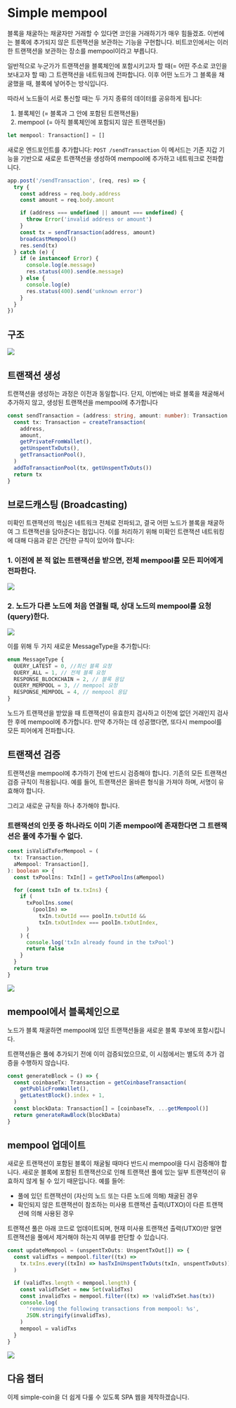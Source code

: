 # Simple mempool

블록을 채굴하는 채굴자만 거래할 수 있다면 코인을 거래하기가 매우 힘들겠죠. 이번에는 블록에 추가되지 않은 트렌잭션을 보관하는 기능을 구현합니다. 비트코인에서는 이러한 트랜잭션을 보관하는 장소를 mempool이라고 부릅니다.

일반적으로 누군가가 트랜잭션을 블록체인에 포함시키고자 할 때(= 어떤 주소로 코인을 보내고자 할 때) 그 트랜잭션을 네트워크에 전파합니다. 이후 어떤 노드가 그 블록을 채굴했을 때, 블록에 넣어주는 방식입니다.

따라서 노드들이 서로 통신할 때는 두 가지 종류의 데이터를 공유하게 됩니다:

1. 블록체인 (= 블록과 그 안에 포함된 트랜잭션들)
2. mempool (= 아직 블록체인에 포함되지 않은 트랜잭션들)

```ts
let mempool: Transaction[] = []
```

새로운 엔드포인트를 추가합니다: `POST /sendTransaction`
이 메서드는 기존 지갑 기능을 기반으로 새로운 트랜잭션을 생성하여 mempool에 추가하고 네트워크로 전파합니다.

```ts
app.post('/sendTransaction', (req, res) => {
  try {
    const address = req.body.address
    const amount = req.body.amount

    if (address === undefined || amount === undefined) {
      throw Error('invalid address or amount')
    }
    const tx = sendTransaction(address, amount)
    broadcastMempool()
    res.send(tx)
  } catch (e) {
    if (e instanceof Error) {
      console.log(e.message)
      res.status(400).send(e.message)
    } else {
      console.log(e)
      res.status(400).send('unknown error')
    }
  }
})
```

## 구조

![](https://github.com/user-attachments/assets/edecd65b-7af9-4573-b503-4b56939a2293)

## 트랜잭션 생성

트랜잭션을 생성하는 과정은 이전과 동일합니다. 단지, 이번에는 바로 블록을 채굴해서 추가하지 않고, 생성된 트랜잭션을 mempool에 추가합니다

```ts
const sendTransaction = (address: string, amount: number): Transaction => {
  const tx: Transaction = createTransaction(
    address,
    amount,
    getPrivateFromWallet(),
    getUnspentTxOuts(),
    getTransactionPool(),
  )
  addToTransactionPool(tx, getUnspentTxOuts())
  return tx
}
```

## 브로드캐스팅 (Broadcasting)

미확인 트랜잭션의 핵심은 네트워크 전체로 전파되고, 결국 어떤 노드가 블록을 채굴하여 그 트랜잭션을 담아준다는 점입니다. 이를 처리하기 위해 미확인 트랜잭션 네트워킹에 대해 다음과 같은 간단한 규칙이 있어야 합니다:

### 1. 이전에 본 적 없는 트랜잭션을 받으면, 전체 mempool를 모든 피어에게 전파한다.

![](https://github.com/user-attachments/assets/d9b83643-7cf9-46e2-b407-cd9cb433dcfe)

### 2. 노드가 다른 노드에 처음 연결될 때, 상대 노드의 mempool를 요청(query)한다.

![](https://github.com/user-attachments/assets/113d06ce-d28e-4c85-82bb-30416141762c)

이를 위해 두 가지 새로운 MessageType을 추가합니다:

```ts
enum MessageType {
  QUERY_LATEST = 0, //최신 블록 요청
  QUERY_ALL = 1, // 전체 블록 요청
  RESPONSE_BLOCKCHAIN = 2, // 블록 응답
  QUERY_MEMPOOL = 3, // mempool 요청
  RESPONSE_MEMPOOL = 4, // mempool 응답
}
```

노드가 트랜잭션을 받았을 때 트랜잭션이 유효한지 검사하고 이전에 없던 거래인지 검사한 후에 mempool에 추가합니다. 만약 추가하는 데 성공했다면, 또다시 mempool를 모든 피어에게 전파합니다.

## 트랜잭션 검증

트랜잭션을 mempool에 추가하기 전에 반드시 검증해야 합니다. 기존의 모든 트랜잭션 검증 규칙이 적용됩니다. 예를 들어, 트랜잭션은 올바른 형식을 가져야 하며, 서명이 유효해야 합니다.

그리고 새로운 규칙을 하나 추가해야 합니다.

### 트랜잭션의 인풋 중 하나라도 이미 기존 mempool에 존재한다면 그 트랜잭션은 풀에 추가될 수 없다.

```ts
const isValidTxForMempool = (
  tx: Transaction,
  aMempool: Transaction[],
): boolean => {
  const txPoolIns: TxIn[] = getTxPoolIns(aMempool)

  for (const txIn of tx.txIns) {
    if (
      txPoolIns.some(
        (poolIn) =>
          txIn.txOutId === poolIn.txOutId &&
          txIn.txOutIndex === poolIn.txOutIndex,
      )
    ) {
      console.log('txIn already found in the txPool')
      return false
    }
  }
  return true
}
```

![](https://github.com/user-attachments/assets/f4752032-82eb-4cb2-ae41-49be9d9a311a)

## mempool에서 블록체인으로

노드가 블록 채굴하면 mempool에 있던 트랜잭션들을 새로운 블록 후보에 포함시킵니다.

트랜잭션들은 풀에 추가되기 전에 이미 검증되었으므로, 이 시점에서는 별도의 추가 검증을 수행하지 않습니다.

```ts
const generateBlock = () => {
  const coinbaseTx: Transaction = getCoinbaseTransaction(
    getPublicFromWallet(),
    getLatestBlock().index + 1,
  )
  const blockData: Transaction[] = [coinbaseTx, ...getMempool()]
  return generateRawBlock(blockData)
}
```

## mempool 업데이트

새로운 트랜잭션이 포함된 블록이 채굴될 때마다 반드시 mempool을 다시 검증해야 합니다. 새로운 블록에 포함된 트랜잭션으로 인해 트랜잭션 풀에 있는 일부 트랜잭션이 유효하지 않게 될 수 있기 때문입니다. 예를 들어:

- 풀에 있던 트랜잭션이 (자신의 노드 또는 다른 노드에 의해) 채굴된 경우
- 확인되지 않은 트랜잭션이 참조하는 미사용 트랜잭션 출력(UTXO)이 다른 트랜잭션에 의해 사용된 경우

트랜잭션 풀은 아래 코드로 업데이트되며, 현재 미사용 트랜잭션 출력(UTXO)만 알면 트랜잭션을 풀에서 제거해야 하는지 여부를 판단할 수 있습니다.

```ts
const updateMempool = (unspentTxOuts: UnspentTxOut[]) => {
  const validTxs = mempool.filter((tx) =>
    tx.txIns.every((txIn) => hasTxInUnspentTxOuts(txIn, unspentTxOuts)),
  )

  if (validTxs.length < mempool.length) {
    const validTxSet = new Set(validTxs)
    const invalidTxs = mempool.filter((tx) => !validTxSet.has(tx))
    console.log(
      'removing the following transactions from mempool: %s',
      JSON.stringify(invalidTxs),
    )
    mempool = validTxs
  }
}
```

![](https://github.com/user-attachments/assets/912b9a48-6e45-4e87-9589-02da7e8c7725)

## 다음 챕터

이제 simple-coin을 더 쉽게 다룰 수 있도록 SPA 웹을 제작하겠습니다.
